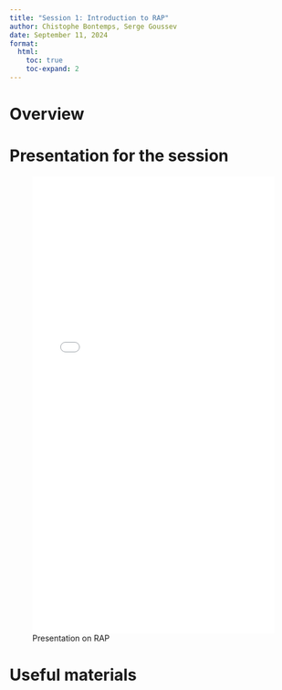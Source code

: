 ```yaml
---
title: "Session 1: Introduction to RAP"
author: Chistophe Bontemps, Serge Goussev
date: September 11, 2024
format:
  html:
    toc: true
    toc-expand: 2
---
```

# Overview

# Presentation for the session

![Presentation on RAP](WhatIsRAP.pdf){width="100%" height="800"}

# Useful materials
